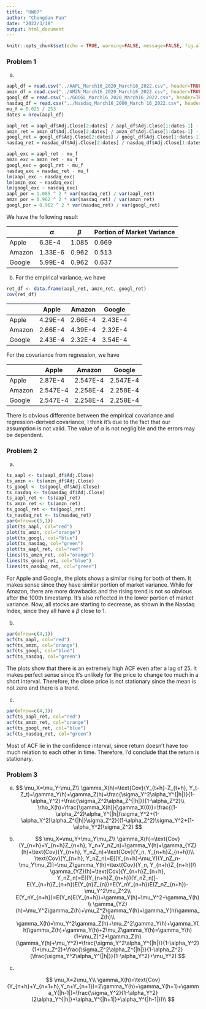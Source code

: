 ```yaml
---
title: "HW07"
author: "Chongdan Pan"
date: "2022/3/18"
output: html_document
---
```


```r
knitr::opts_chunk$set(echo = TRUE, warning=FALSE, message=FALSE, fig.align="center", error=FALSE, fig.width=10, results="hide")
```

### Problem 1

(a)
```r
aapl_df = read.csv("../AAPL_March16_2020_March16_2022.csv", header=TRUE)
amzn_df = read.csv("../AMZN_March16_2020_March16_2022.csv", header=TRUE)
googl_df = read.csv("../GOOGL_March16_2020_March16_2022.csv", header=TRUE)
nasdaq_df = read.csv("../Nasdaq_March16_2000_March 16_2022.csv", header=TRUE)
mu_f = 0.025 / 253
dates = nrow(aapl_df)

aapl_ret = aapl_df$Adj.Close[2:dates] / aapl_df$Adj.Close[1:dates-1] - 1
amzn_ret = amzn_df$Adj.Close[2:dates] / amzn_df$Adj.Close[1:dates-1] - 1
googl_ret = googl_df$Adj.Close[2:dates] / googl_df$Adj.Close[1:dates-1] - 1
nasdaq_ret = nasdaq_df$Adj.Close[2:dates] / nasdaq_df$Adj.Close[1:dates-1] - 1

aapl_exc = aapl_ret - mu_f
amzn_exc = amzn_ret - mu_f
googl_exc = googl_ret - mu_f
nasdaq_exc = nasdaq_ret - mu_f
lm(aapl_exc ~ nasdaq_exc)
lm(amzn_exc ~ nasdaq_exc)
lm(googl_exc ~ nasdaq_exc)
aapl_por = 1.085 ^ 2 * var(nasdaq_ret) / var(aapl_ret)
amzn_por = 0.962 ^ 2 * var(nasdaq_ret) / var(amzn_ret)
googl_por = 0.962 ^ 2 * var(nasdaq_ret) / var(googl_ret)
```
We have the following result


|        | $\alpha$ | $\beta$ | Portion of Market Variance |
| ------ | -------- | ------- | -------------------------- |
| Apple  | 6.3E-4   | 1.085   | 0.669                      |
| Amazon | 1.33E-6  | 0.962   | 0.513                      |
| Google | 5.99E-4  | 0.962   | 0.637                      |



(b)
For the empirical variance, we have

```r
ret_df <- data.frame(aapl_ret, amzn_ret, googl_ret)
cov(ret_df)
```

|        | Apple   | Amazon  | Google  |
| ------ | ------- | ------- | ------- |
| Apple  | 4.29E-4 | 2.66E-4 | 2.43E-4 |
| Amazon | 2.66E-4 | 4.39E-4 | 2.32E-4 |
| Google | 2.43E-4 | 2.32E-4 | 3.54E-4 |

For the covariance from regression, we have

|        | Apple    | Amazon   | Google   |
| ------ | -------- | -------- | -------- |
| Apple  | 2.87E-4  | 2.547E-4 | 2.547E-4 |
| Amazon | 2.547E-4 | 2.258E-4 | 2.258E-4 |
| Google | 2.547E-4 | 2.258E-4 | 2.258E-4 |

There is obvious difference between the empirical covariance and regression-derived covariance, I think it's due to the fact that our assumption is not valid. The value of $\alpha$ is not negligible and the errors may be dependent.

### Problem 2

(a)
```r
ts_aapl <- ts(aapl_df$Adj.Close)
ts_amzn <- ts(amzn_df$Adj.Close)
ts_googl <- ts(googl_df$Adj.Close)
ts_nasdaq <- ts(nasdaq_df$Adj.Close)
ts_aapl_ret <- ts(aapl_ret)
ts_amzn_ret <- ts(amzn_ret)
ts_googl_ret <- ts(googl_ret)
ts_nasdaq_ret <- ts(nasdaq_ret)
par(mfrow=c(5,1))
plot(ts_aapl, col="red")
plot(ts_amzn, col="orange")
plot(ts_googl, col="blue")
plot(ts_nasdaq, col="green")
plot(ts_aapl_ret, col="red")
lines(ts_amzn_ret, col="orange")
lines(ts_googl_ret, col="blue")
lines(ts_nasdaq_ret, col="green")
```
For Apple and Google, the plots shows a similar rising for both of them. It makes sense since they have similar portion of market variance. While for Amazon, there are more drawbacks and the rising trend is not so obvious after the 100th timestamp. It's also reflected in the lower portion of market variance. Now, all stocks are starting to decrease, as shown in the Nasdaq Index, since they all have a $\beta$ close to 1. 

(b)
```r
par(mfrow=c(4,1))
acf(ts_aapl, col="red")
acf(ts_amzn, col="orange")
acf(ts_googl, col="blue")
acf(ts_nasdaq, col="green")
```
The plots show that there is an extremely high ACF even after a lag of 25. It makes perfect sense since it's unlikely for the price to change too much in a short interval. Therefore, the close price is not stationary since the mean is not zero and there is a trend.

(c)
```r
par(mfrow=c(4,1))
acf(ts_aapl_ret, col="red")
acf(ts_amzn_ret, col="orange")
acf(ts_googl_ret, col="blue")
acf(ts_nasdaq_ret, col="green")
```
Most of ACF lie in the confidence interval, since return doesn't have too much relation to each other in time. Therefore, I'd conclude that the return is stationary.


### Problem 3

(a)
$$
\mu_X=\mu_Y-\mu_Z\\
\gamma_X(h)=\text{Cov}(Y_{t+h}-Z_{t+h}, Y_t-Z_t)=\gamma_Y(h)+\gamma_Z(h)=\frac{\sigma_Y^2\alpha_Y^{|h|}}{1-\alpha_Y^2}+\frac{\sigma_Z^2\alpha_Z^{|h|}}{1-\alpha_Z^2}\\
\rho_X(h)=\frac{\gamma_X(h)}{\gamma_X(0)}=\frac{(1-\alpha_Z^2)\alpha_Y^{|h|}\sigma_Y^2+(1-\alpha_Y^2)\alpha_Z^{|h|}\sigma_Z^2}{(1-\alpha_Z^2)\sigma_Y^2+(1-\alpha_Y^2)\sigma_Z^2}
$$
(b)
$$
\mu_X=\mu_Y+\mu_Y\mu_Z\\
\gamma_X(h)=\text{Cov}(Y_{n+h}+Y_{n+h}Z_{n+h}, Y_n+Y_nZ_n)=\gamma_Y(h)+\gamma_{YZ}(h)+\text{Cov}(Y_{n+h}, Y_nZ_n)+\text{Cov}(Y_n, Y_{n+h}Z_{n+h})\\
\text{Cov}(Y_{n+h}, Y_nZ_n)=E[(Y_{n+h}-\mu_Y)(Y_nZ_n-\mu_Y\mu_Z)]=\mu_Z\gamma_Y(h)=\text{Cov}(Y_n, Y_{n+h}Z_{n+h})\\
\gamma_{YZ}(h)=\text{Cov}(Y_{n+h}Z_{n+h}, Y_nZ_n)=E[(Y_{n+h}Z_{n+h})(Y_nZ_n)]-E(Y_{n+h}Z_{n+h})E(Y_{n}Z_{n})=E(Y_nY_{n+h})E(Z_nZ_{n+h})-\mu_Y^2\mu_Z^2\\
E(Y_nY_{n+h})=E(Y_n)E(Y_{n+h})+\gamma_Y(h)=\mu_Y^2+\gamma_Y(h)\\
\gamma_{YZ}(h)=\mu_Y^2\gamma_Z(h)+\mu_Z^2\gamma_Y(h)+\gamma_Y(h)\gamma_Z(h)\\
\gamma_X(h)=\mu_Y^2\gamma_Z(h)+\mu_Z^2\gamma_Y(h)+\gamma_Y(h)\gamma_Z(h)+\gamma_Y(h)+2\mu_Z\gamma_Y(h)=\gamma_Y(h)(1+\mu_Z)^2+\gamma_Z(h)(\gamma_Y(h)+\mu_Y^2)=\frac{\sigma_Y^2\alpha_Y^{|h|}}{1-\alpha_Y^2}(1+\mu_Z^2)+\frac{\sigma_Z^2\alpha_Z^{|h|}}{1-\alpha_Z^2}(\frac{\sigma_Y^2\alpha_Y^{|h|}}{1-\alpha_Y^2}+\mu_Y^2)
$$

(c)

$$
\mu_X=2\mu_Y\\
\gamma_X(h)=\text{Cov}(Y_{n+h}+Y_{n+1+h},Y_n+Y_{n+1})=2\gamma_Y(h)+\gamma_Y(h+1)+\gamma_Y(|h-1|)=\frac{\sigma_Y^2}{1-\alpha_Y^2}(2\alpha_Y^{|h|}+\alpha_Y^{|h+1|}+\alpha_Y^{|h-1|})\\
$$